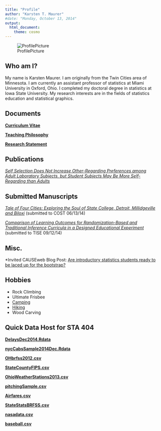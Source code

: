 ```yaml
---
title: "Profile"
author: "Karsten T. Maurer"
#date: "Monday, October 13, 2014"
output: 
  html_document:
    theme: cosmo
---
```


![ProfilePicture](images/StockholmSmall.png)

## Who am I?

My name is Karsten Maurer.  I am originally from the Twin Cities area of Minnesota. I am currently an assistant professor of statistics at Miami University in Oxford, Ohio. I completed my doctoral degree in statistics at Iowa State University. My research interests are in the fields of statistics education and statistical graphics.  

## Documents

 **[Curriculum Vitae](documents/KarstenMaurerCV.pdf)**

 **[Teaching Philosophy](documents/KarstenMaurerTeachPhil.pdf)**

 **[Research Statement](documents/KarstenMaurerResearchStatement.pdf)**

## Publications

  *[Self Selection Does Not Increase Other-Regarding Preferences among Adult Laboratory Subjects, but Student Subjects May Be More Self-Regarding than Adults](documents/SelfSelectionPaperMorrisTandT.pdf)*

## Submitted Manuscripts

  *[Tale of Four Cities: Exploring the Soul of State College, Detroit, Millidgeville and Biloxi](documents/MaurerOsthusLoy-submission1.pdf)* (submitted to COST 06/13/14)

  *[Comparison of Learning Outcomes for Randomization-Based and Traditional Inference Curricula in a Designed Educational Experiment](documents/MaurerOsthusLoy-submission1.pdf)* (submitted to TISE 09/12/14)

## Misc.

  *Invited CAUSEweb Blog Post: [Are introductory statistics students ready to be laced up for the bootstrap?](https://www.causeweb.org/sbi/?p=564)

## Hobbies

* Rock Climbing
* Ultimate Frisbee
* [Camping](images/camping.png)
* [Hiking](images/zion.png)
* Wood Carving

## Quick Data Host for STA 404

 **[DelaysDec2014.Rdata](documents/DelaysDec2014.Rdata)**

 **[nycCabsSample2014Dec.Rdata](documents/nycCabsSample2014Dec.Rdata)**

 **[OHbrfss2012.csv](documents/OHbrfss2012.csv)**

 **[StateCountyFIPS.csv](documents/StateCountyFIPS.csv)**
 
 **[OhioWeatherStations2013.csv](documents/OhioWeatherStations2013.csv)**
 
 **[pitchingSample.csv](documents/pitchingSample.csv)**

 **[Airfares.csv](documents/Airfares.csv)**
 
 **[StateStatsBRFSS.csv](documents/StateStatsBRFSS.csv)**

 **[nasadata.csv](documents/nasadata.csv)**
 
 **[baseball.csv](documents/baseball.csv)**
